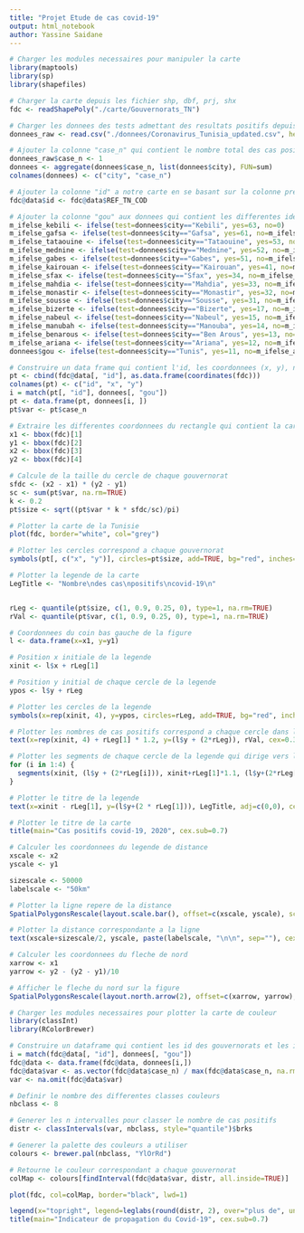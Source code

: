 ```yaml
---
title: "Projet Etude de cas covid-19"
output: html_notebook
author: Yassine Saidane
---
```


```r
# Charger les modules necessaires pour manipuler la carte
library(maptools)
library(sp)
library(shapefiles)
```
```r
# Charger la carte depuis les fichier shp, dbf, prj, shx
fdc <- readShapePoly("./carte/Gouvernorats_TN")
```
```r
# Charger les donnees des tests admettant des resultats positifs depuis le fichier csv
donnees_raw <- read.csv("./donnees/Coronavirus_Tunisia_updated.csv", header=TRUE, sep=",", dec=",", encoding="latin1")
```

```r
# Ajouter la colonne "case_n" qui contient le nombre total des cas positifs dans chaque gouvernorat
donnees_raw$case_n <- 1
donnees <- aggregate(donnees$case_n, list(donnees$city), FUN=sum)
colnames(donnees) <- c("city", "case_n")

# Ajouter la colonne "id" a notre carte en se basant sur la colonne predefini "REF_TN_COD" qui contient les identifiants des gouvernorats
fdc@data$id <- fdc@data$REF_TN_COD

# Ajouter la colonne "gou" aux donnees qui contient les differentes identifiants des gouvernorats
m_ifelse_kebili <- ifelse(test=donnees$city=="Kebili", yes=63, no=0)
m_ifelse_gafsa <- ifelse(test=donnees$city=="Gafsa", yes=61, no=m_ifelse_kebili)
m_ifelse_tataouine <- ifelse(test=donnees$city=="Tataouine", yes=53, no=m_ifelse_gafsa)
m_ifelse_mednine <- ifelse(test=donnees$city=="Mednine", yes=52, no=m_ifelse_tataouine)
m_ifelse_gabes <- ifelse(test=donnees$city=="Gabes", yes=51, no=m_ifelse_mednine)
m_ifelse_kairouan <- ifelse(test=donnees$city=="Kairouan", yes=41, no=m_ifelse_gabes)
m_ifelse_sfax <- ifelse(test=donnees$city=="Sfax", yes=34, no=m_ifelse_kairouan)
m_ifelse_mahdia <- ifelse(test=donnees$city=="Mahdia", yes=33, no=m_ifelse_sfax)
m_ifelse_monastir <- ifelse(test=donnees$city=="Monastir", yes=32, no=m_ifelse_mahdia)
m_ifelse_sousse <- ifelse(test=donnees$city=="Sousse", yes=31, no=m_ifelse_monastir)
m_ifelse_bizerte <- ifelse(test=donnees$city=="Bizerte", yes=17, no=m_ifelse_sousse)
m_ifelse_nabeul <- ifelse(test=donnees$city=="Nabeul", yes=15, no=m_ifelse_bizerte)
m_ifelse_manubah <- ifelse(test=donnees$city=="Manouba", yes=14, no=m_ifelse_nabeul)
m_ifelse_benarous <- ifelse(test=donnees$city=="Ben Arous", yes=13, no=m_ifelse_manubah)
m_ifelse_ariana <- ifelse(test=donnees$city=="Ariana", yes=12, no=m_ifelse_benarous)
donnees$gou <- ifelse(test=donnees$city=="Tunis", yes=11, no=m_ifelse_ariana)
```

```r
# Construire un data frame qui contient l'id, les coordonnees (x, y), nombre des cas positifs de chaque gouvernorat
pt <- cbind(fdc@data[, "id"], as.data.frame(coordinates(fdc)))
colnames(pt) <- c("id", "x", "y")
i = match(pt[, "id"], donnees[, "gou"])
pt <- data.frame(pt, donnees[i, ])
pt$var <- pt$case_n

# Extraire les differentes coordonnees du rectangle qui contient la carte
x1 <- bbox(fdc)[1]
y1 <- bbox(fdc)[2]
x2 <- bbox(fdc)[3]
y2 <- bbox(fdc)[4]

# Calcule de la taille du cercle de chaque gouvernorat
sfdc <- (x2 - x1) * (y2 - y1)
sc <- sum(pt$var, na.rm=TRUE)
k <- 0.2
pt$size <- sqrt((pt$var * k * sfdc/sc)/pi)
```

```r
# Plotter la carte de la Tunisie
plot(fdc, border="white", col="grey")

# Plotter les cercles correspond a chaque gouvernorat
symbols(pt[, c("x", "y")], circles=pt$size, add=TRUE, bg="red", inches=FALSE)

# Plotter la legende de la carte
LegTitle <- "Nombre\ndes cas\npositifs\ncovid-19\n"


rLeg <- quantile(pt$size, c(1, 0.9, 0.25, 0), type=1, na.rm=TRUE)
rVal <- quantile(pt$var, c(1, 0.9, 0.25, 0), type=1, na.rm=TRUE)

# Coordonnees du coin bas gauche de la figure
l <- data.frame(x=x1, y=y1)

# Position x initiale de la legende
xinit <- l$x + rLeg[1]

# Position y initial de chaque cercle de la legende
ypos <- l$y + rLeg

# Plotter les cercles de la legende
symbols(x=rep(xinit, 4), y=ypos, circles=rLeg, add=TRUE, bg="red", inches=FALSE)

# Plotter les nombres de cas positifs correspond a chaque cercle dans la legende
text(x=rep(xinit, 4) + rLeg[1] * 1.2, y=(l$y + (2*rLeg)), rVal, cex=0.3, srt=0, adj=0)

# Plotter les segments de chaque cercle de la legende qui dirige vers le nombre des cas positifs correspondant
for (i in 1:4) {
  segments(xinit, (l$y + (2*rLeg[i])), xinit+rLeg[1]*1.1, (l$y+(2*rLeg[i])))
}

# Plotter le titre de la legende
text(x=xinit - rLeg[1], y=(l$y+(2 * rLeg[1])), LegTitle, adj=c(0,0), cex=0.7)

# Plotter le titre de la carte
title(main="Cas positifs covid-19, 2020", cex.sub=0.7)

# Calculer les coordonnees du legende de distance
xscale <- x2
yscale <- y1

sizescale <- 50000
labelscale <- "50km"

# Plotter la ligne repere de la distance
SpatialPolygonsRescale(layout.scale.bar(), offset=c(xscale, yscale), scale=sizescale, fill=c("black"), plot.grid=F)

# Plotter la distance correspondante a la ligne
text(xscale+sizescale/2, yscale, paste(labelscale, "\n\n", sep=""), cex=0.7)

# Calculer les coordonnees du fleche de nord
xarrow <- x1
yarrow <- y2 - (y2 - y1)/10

# Afficher le fleche du nord sur la figure
SpatialPolygonsRescale(layout.north.arrow(2), offset=c(xarrow, yarrow), scale=50000, plot.grid=F)
```

```r
# Charger les modules necessaires pour plotter la carte de couleur
library(classInt)
library(RColorBrewer)
```


```r
# Construire un dataframe qui contient les id des gouvernorats et les informations associes
i = match(fdc@data[, "id"], donnees[, "gou"])
fdc@data <- data.frame(fdc@data, donnees[i,])
fdc@data$var <- as.vector(fdc@data$case_n) / max(fdc@data$case_n, na.rm=TRUE)
var <- na.omit(fdc@data$var)

# Definir le nombre des differentes classes couleurs
nbclass <- 8

# Generer les n intervalles pour classer le nombre de cas positifs
distr <- classIntervals(var, nbclass, style="quantile")$brks

# Generer la palette des couleurs a utiliser
colours <- brewer.pal(nbclass, "YlOrRd")

# Retourne le couleur correspondant a chaque gouvernorat
colMap <- colours[findInterval(fdc@data$var, distr, all.inside=TRUE)]
```
```r
plot(fdc, col=colMap, border="black", lwd=1)

legend(x="topright", legend=leglabs(round(distr, 2), over="plus de", under="moins de"), fill=colours, bty="n", pt.cex=1, cex=0.7, title="indice 0-1")
title(main="Indicateur de propagation du Covid-19", cex.sub=0.7)
```